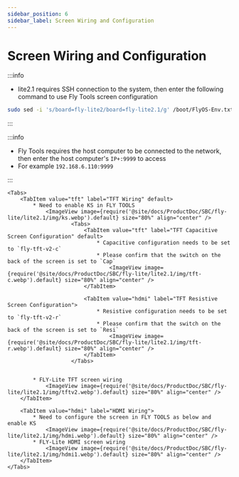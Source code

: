 ```yaml
---
sidebar_position: 6
sidebar_label: Screen Wiring and Configuration
---
```







# Screen Wiring and Configuration
:::info

* lite2.1 requires SSH connection to the system, then enter the following command to use Fly Tools screen configuration
```bash
sudo sed -i 's/board=fly-lite2/board=fly-lite2.1/g' /boot/FlyOS-Env.txt
```
:::

:::info

* Fly Tools requires the host computer to be connected to the network, then enter the host computer's `IP+:9999` to access
* For example `192.168.6.110:9999`

:::

    <Tabs>
        <TabItem value="tft" label="TFT Wiring" default>
            * Need to enable KS in FLY TOOLS
                <ImageView image={require('@site/docs/ProductDoc/SBC/fly-lite/lite2.1/img/ks.webp').default} size="80%" align="center" />
                        <Tabs>
                            <TabItem value="tft" label="TFT Capacitive Screen Configuration" default>
                                * Capacitive configuration needs to be set to `fly-tft-v2-c`
                                * Please confirm that the switch on the back of the screen is set to `Cap`
                                    <ImageView image={require('@site/docs/ProductDoc/SBC/fly-lite/lite2.1/img/tft-c.webp').default} size="80%" align="center" />
                            </TabItem>

                            <TabItem value="hdmi" label="TFT Resistive Screen Configuration">
                                * Resistive configuration needs to be set to `fly-tft-v2-r`
                                * Please confirm that the switch on the back of the screen is set to `Resi`
                                    <ImageView image={require('@site/docs/ProductDoc/SBC/fly-lite/lite2.1/img/tft-r.webp').default} size="80%" align="center" />
                            </TabItem>
                        </Tabs>


            * FLY-Lite TFT screen wiring
                <ImageView image={require('@site/docs/ProductDoc/SBC/fly-lite/lite2.1/img/tftv2.webp').default} size="80%" align="center" />
        </TabItem>

        <TabItem value="hdmi" label="HDMI Wiring">
            * Need to configure the screen in FLY TOOLS as below and enable KS
                <ImageView image={require('@site/docs/ProductDoc/SBC/fly-lite/lite2.1/img/hdmi.webp').default} size="80%" align="center" />               
            * FLY-Lite HDMI screen wiring
                <ImageView image={require('@site/docs/ProductDoc/SBC/fly-lite/lite2.1/img/hdmi1.webp').default} size="80%" align="center" />
        </TabItem>
    </Tabs>